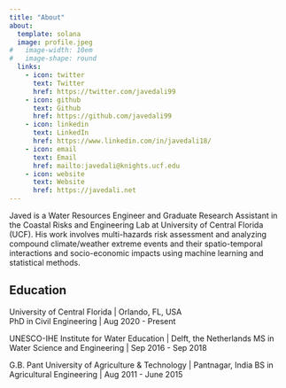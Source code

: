 ```yaml
---
title: "About"
about:
  template: solana
  image: profile.jpeg
#   image-width: 10em
#   image-shape: round
  links:
    - icon: twitter
      text: Twitter
      href: https://twitter.com/javedali99
    - icon: github
      text: Github
      href: https://github.com/javedali99
    - icon: linkedin
      text: LinkedIn
      href: https://www.linkedin.com/in/javedali18/
    - icon: email
      text: Email
      href: mailto:javedali@knights.ucf.edu 
    - icon: website
      text: Website
      href: https://javedali.net 
---
```


Javed is a Water Resources Engineer and Graduate Research Assistant in the Coastal Risks and Engineering Lab at University of Central Florida (UCF). His work involves multi-hazards risk assessment and analyzing compound climate/weather extreme events and their spatio-temporal interactions and socio-economic impacts using machine learning and statistical methods. 

## Education

University of Central Florida | Orlando, FL, USA  
PhD in Civil Engineering | Aug 2020 - Present

UNESCO-IHE Institute for Water Education | Delft, the Netherlands 
MS in Water Science and Engineering | Sep 2016 - Sep 2018

G.B. Pant University of Agriculture & Technology | Pantnagar, India 
BS in Agricultural Engineering | Aug 2011 - June 2015

